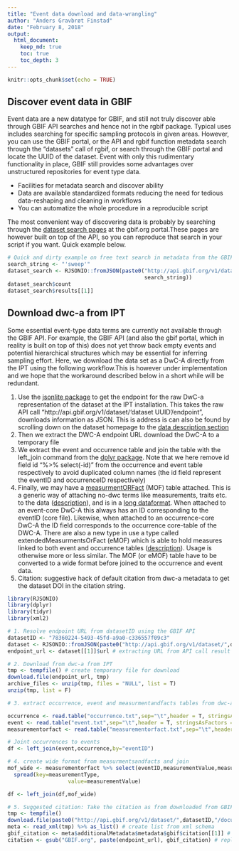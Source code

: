 ```yaml
---
title: "Event data download and data-wrangling"
author: "Anders Gravbrøt Finstad"
date: "February 8, 2018"
output:
  html_document:
    keep_md: true
    toc: true
    toc_depth: 3
---
```


```r
knitr::opts_chunk$set(echo = TRUE)
```

## Discover event data in GBIF
Event data are a new datatype for GBIF, and still not truly discover able through GBIF API searches and hence not in the rgbif package. Typical uses includes searching for specific sampling protocols in given areas. However, you can use the GBIF portal, or the API and rgbif function  metadata search through the "datasets" call of rgbif, or search through the GBIF portal and locate the UUID of the dataset. Event with only this rudimentary functionality in place, GBIF still provides some advantages over unstructured repositories for event type data. 

* Facilities for metadata search and discover ability 
* Data are available standardized formats reducing the need for tedious data-reshaping and cleaning in workflows
* You can automatize the whole procedure in a reproducible script

The most convenient way of discovering data is probably by searching through the [dataset search pages](https://www.gbif.org/dataset/search?q=) at the gbif.org portal.These pages are however built on top of the API, so you can reproduce that search in your script if you want. Quick example below.  

```r

# Quick and dirty example on free text search in metadata from the GBIF API
search_string <- "'sweep'"
dataset_search <- RJSONIO::fromJSON(paste0("http://api.gbif.org/v1/dataset?q=",
                                           search_string))
dataset_search$count
dataset_search$results[[1]]

```

## Download dwc-a from IPT

Some essential event-type data terms are currently not available through the GBIF API. For example, the GBIF API (and also the gbif portal, which in reality is built on top of this) does not yet throw back empty events and potential hierarchical structures which may be essential for inferring sampling effort. Here, we download the data set as a DwC-A directly from the IPT using the following workflow.This is however under implementation and we hope that the workaround described below in a short while will be redundant. 

1. Use the [jsonlite package](https://cran.r-project.org/web/packages/jsonlite/vignettes/json-apis.html) to get the endpoint for the raw DwC-a representation of the dataset at the IPT installation. This takes the raw API call "http://api.gbif.org/v1/dataset/'dataset UUID'/endpoint", downloads information as JSON. This is address is can also be found by scrolling down on the dataset homepage to the [data description section](https://www.gbif.org/dataset/78360224-5493-45fd-a9a0-c336557f09c3#dataDescription)
2. Then we extract the DWC-A endpoint URL download the DwC-A to a temporary file 
3. We extract the event and occurrence table and join the table with the left_join command from the [dplyr package](https://cran.r-project.org/web/packages/dplyr/vignettes/dplyr.html). Note that we here remove id field id "%>% select(-id)" from the occurrence and event table respectively to avoid duplicated column names (the id field represent the eventID and occurrenceID respectively)
4. Finally, we may have a [measurmentORFact](http://rs.tdwg.org/dwc/terms/#MeasurementOrFact) (MOF) table attached. This is a generic way of attaching no-dwc terms like measurements, traits etc. to the data ([description](https://tools.gbif.org/dwca-validator/extension.do?id=dwc:MeasurementOrFact)), and is in a [long dataformat](https://sejdemyr.github.io/r-tutorials/basics/wide-and-long/). When attached to an event-core DwC-A this always has an ID corresponding to the eventID (core file). Likewise, when attached to an occurrence-core DwC-A the ID field corresponds to the occurrence core-table of the DWC-A. There are also a new type in use a type called extendedMeasurmentsOrFact (eMOF) which is able to hold measures linked to both event and occurrence tables ([description](http://www.iobis.org/manual/dataformat/)). Usage is otherwise more or less similar. The MOF (or eMOF) table have to be converted to a wide format before joined to the occurrence and event data. 
5. Citation: suggestive hack of default citation from dwc-a metadata to get the dataset DOI in the citation string.  

```r
library(RJSONIO)
library(dplyr)
library(tidyr)
library(xml2)

# 1. Resolve endpoint URL from datasetID using the GBIF API
datasetID <- "78360224-5493-45fd-a9a0-c336557f09c3"
dataset <- RJSONIO::fromJSON(paste0("http://api.gbif.org/v1/dataset/",datasetID,"/endpoint"))
endpoint_url <- dataset[[1]]$url # extracting URL from API call result

# 2. Download from dwc-a from IPT
tmp <- tempfile() # create temporary file for download
download.file(endpoint_url, tmp)
archive_files <- unzip(tmp, files = "NULL", list = T) 
unzip(tmp, list = F)

# 3. extract occurrence, event and measurmentandfacts tables from dwc-a and join

occurrence <- read.table("occurrence.txt",sep="\t",header = T, stringsAsFactors = FALSE) %>% select(-id) # id field duplicates occurrenceID
event <- read.table("event.txt",sep="\t",header = T, stringsAsFactors = FALSE) %>% select(-id) # id field duplicates eventID
measurementorfact <- read.table("measurementorfact.txt",sep="\t",header = T, stringsAsFactors = FALSE) %>% rename(eventID=id) # NOTE! id field in a measurmentandfact table linked to the event core is an eventID

# Joint occurrences to events
df <- left_join(event,occurrence,by="eventID")

# 4. create wide format from measurmentsandfacts and join
mof_wide <- measurementorfact %>% select(eventID,measurementValue,measurementType) %>% 
  spread(key=measurementType,
                   value=measurementValue)

df <- left_join(df,mof_wide)

# 5. Suggested citation: Take the citation as from downloaded from GBIF website, replace "via GBIF.org" by endpoint url. 
tmp <- tempfile()
download.file(paste0("http://api.gbif.org/v1/dataset/",datasetID,"/document"),tmp) # get medatadata from gbif api
meta <- read_xml(tmp) %>% as_list() # create list from xml schema
gbif_citation <- meta$additionalMetadata$metadata$gbif$citation[[1]] # extract citation
citation <- gsub("GBIF.org", paste(endpoint_url), gbif_citation) # replace "gbif.org" with endpoint url


```

